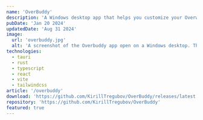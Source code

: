 ```yaml
---
name: 'OverBuddy'
description: 'A Windows desktop app that helps you customize your Overwatch™ 2 main menu background.'
pubDate: 'Jan 20 2024'
updatedDate: 'Aug 31 2024'
image:
  url: 'overbuddy.jpg'
  alt: 'A screenshot of the Overbuddy app open on a Windows desktop. The app shows a background selector and a button to apply the selected background.'
technologies:
  - tauri
  - rust
  - typescript
  - react
  - vite
  - tailwindcss
article: '/overbuddy'
download: 'https://github.com/KirillTregubov/OverBuddy/releases/latest'
repository: 'https://github.com/KirillTregubov/OverBuddy'
featured: true
---
```



<MDImage
  src="/assets/projects/overbuddy/owl.jpg"
  width="100%"
  height="100%"
  class="fade-in-slow w-full shadow-lg"
  borderRadius="!rounded-lg"
  downloadable
  title="Overwatch League"
  description="Overwatch League Promo"
  keywords="esports competitive zenyatta widowmaker reaper bastion cassidy tracer"
/>
<MDImage
  src="/assets/projects/overbuddy/heroes.jpg"
  width="100%"
  height="100%"
  class="fade-in-slow w-full shadow-lg"
  borderRadius="!rounded-lg"
  downloadable
  title="Heroes"
  description="2022 Alpha Test"
  keywords="mei reinhardt tracer lucio mercy"
/>
<MDImage
  src="/assets/projects/overbuddy/sojourn.jpg"
  width="100%"
  height="100%"
  class="fade-in-slow w-full shadow-lg"
  borderRadius="!rounded-lg"
  downloadable
  title="Sojourn"
  description="2022 PvP Beta"
/>
<MDImage
  src="/assets/projects/overbuddy/kiriko.jpg"
  width="100%"
  height="100%"
  class="fade-in-slow w-full shadow-lg"
  borderRadius="!rounded-lg"
  downloadable
  title="Kiriko"
  description="Kiriko Release (Season 1)"
/>
<MDImage
  src="/assets/projects/overbuddy/zero_hour.jpg"
  width="100%"
  height="100%"
  class="fade-in-slow w-full shadow-lg"
  borderRadius="!rounded-lg"
  downloadable
  title="Zero Hour"
  description="Overwatch 2 Launch"
  keywords="tracer sojourn genji mercy"
/>
<MDImage
  src="/assets/projects/overbuddy/cyber_demon_genji_green.jpg"
  width="100%"
  height="100%"
  class="fade-in-slow w-full shadow-lg"
  borderRadius="!rounded-lg"
  downloadable
  title="Cyber Demon Genji (Green)"
  description="Season 1 Mythic Skin"
/>
<MDImage
  src="/assets/projects/overbuddy/cyber_demon_genji_red.jpg"
  width="100%"
  height="100%"
  class="fade-in-slow w-full shadow-lg"
  borderRadius="!rounded-lg"
  downloadable
  title="Cyber Demon Genji (Red)"
  description="Season 1 Mythic Skin"
/>
<MDImage
  src="/assets/projects/overbuddy/cyber_demon_genji_pink.jpg"
  width="100%"
  height="100%"
  class="fade-in-slow w-full shadow-lg"
  borderRadius="!rounded-lg"
  downloadable
  title="Cyber Demon Genji (Pink)"
  description="Season 1 Mythic Skin"
/>
<MDImage
  src="/assets/projects/overbuddy/ramattra.jpg"
  width="100%"
  height="100%"
  class="fade-in-slow w-full shadow-lg"
  borderRadius="!rounded-lg"
  downloadable
  title="Ramattra"
  description="Ramattra Release (Season 2)"
/>
<MDImage
  src="/assets/projects/overbuddy/shambali_monastery.jpg"
  width="100%"
  height="100%"
  class="fade-in-slow w-full shadow-lg"
  borderRadius="!rounded-lg"
  downloadable
  title="Shambali Monastery"
  description="Shambali Monastery Release (Season 2)"
  keywords="map"
/>
<MDImage
  src="/assets/projects/overbuddy/zeus_junker_queen.jpg"
  width="100%"
  height="100%"
  class="fade-in-slow w-full shadow-lg"
  borderRadius="!rounded-lg"
  downloadable
  title="Zeus Junker Queen"
  description="Season 2 Mythic Skin"
/>
<MDImage
  src="/assets/projects/overbuddy/winter_wonderland_2022.jpg"
  width="100%"
  height="100%"
  class="fade-in-slow w-full shadow-lg"
  borderRadius="!rounded-lg"
  downloadable
  title="Festive Junkrat & Roadhog"
  description="Winter Wonderland 2022 (Season 2)"
/>
<MDImage
  src="/assets/projects/overbuddy/mei_lunar_2023.jpg"
  width="100%"
  height="100%"
  class="fade-in-slow w-full shadow-lg"
  borderRadius="!rounded-lg"
  downloadable
  title="Festive Mei"
  description="Lunar New Year 2023 (Season 2)"
/>
<MDImage
  src="/assets/projects/overbuddy/dva_lunar_2023.jpg"
  width="100%"
  height="100%"
  class="fade-in-slow w-full shadow-lg"
  borderRadius="!rounded-lg"
  downloadable
  title="Palanquin D.Va"
  description="Lunar New Year 2023 (Season 2)"
/>
<MDImage
  src="/assets/projects/overbuddy/antarctic_peninsula.jpg"
  width="100%"
  height="100%"
  class="fade-in-slow w-full shadow-lg"
  borderRadius="!rounded-lg"
  downloadable
  title="Antarctic Peninsula"
  description="Antarctic Peninsula Release (Season 3)"
  keywords="map"
/>
<MDImage
  src="/assets/projects/overbuddy/kiriko_amaterasu.jpg"
  width="100%"
  height="100%"
  class="fade-in-slow w-full shadow-lg"
  borderRadius="!rounded-lg"
  downloadable
  title="Kiriko Amaterasu"
  description="Season 3 Mythic Skin"
/>
<MDImage
  src="/assets/projects/overbuddy/kiriko_amaterasu_art.jpg"
  width="100%"
  height="100%"
  class="fade-in-slow w-full shadow-lg"
  borderRadius="!rounded-lg"
  downloadable
  title="Kiriko Amaterasu Art"
  description="Season 3 Mythic Skin"
/>
<MDImage
  src="/assets/projects/overbuddy/cupid_hanzo.jpg"
  width="100%"
  height="100%"
  class="fade-in-slow w-full shadow-lg"
  borderRadius="!rounded-lg"
  downloadable
  title="Cupid Hanzo"
  description="Ultimate Valentine 2023 (Season 3)"
  keywords="valentine's day february 14 pink"
/>
<MDImage
  src="/assets/projects/overbuddy/one_punch_man_doomfist.jpg"
  width="100%"
  height="100%"
  class="fade-in-slow w-full shadow-lg"
  borderRadius="!rounded-lg"
  downloadable
  title="Saitama Doomfist"
  description="One Punch Man Event (Season 3)"
  keywords="collaboration crossover"
/>
<MDImage
  src="/assets/projects/overbuddy/lifeweaver.jpg"
  width="100%"
  height="100%"
  class="fade-in-slow w-full shadow-lg"
  borderRadius="!rounded-lg"
  downloadable
  title="Lifeweaver"
  description="Lifeweaver Release (Season 4)"
/>
<MDImage
  src="/assets/projects/overbuddy/galactic_emperor_sigma.jpg"
  width="100%"
  height="100%"
  class="fade-in-slow w-full shadow-lg"
  borderRadius="!rounded-lg"
  downloadable
  title="Galactic Emperor Sigma"
  description="Season 4 Mythic Skin"
/>
<MDImage
  src="/assets/projects/overbuddy/starwatch_art.jpg"
  width="100%"
  height="100%"
  class="fade-in-slow w-full shadow-lg"
  borderRadius="!rounded-lg"
  downloadable
  title="Starwatch Art"
  description="Starwatch Event (Season 4)"
  keywords="sigma sojourn soldier winston mercy doomfist baptiste bastionecho lucio ashe hammond wrecking ball"
/>
<MDImage
  src="/assets/projects/overbuddy/zero_hour_owl.jpg"
  width="100%"
  height="100%"
  class="fade-in-slow w-full shadow-lg"
  borderRadius="!rounded-lg"
  downloadable
  title="Overwatch League Zero Hour"
  description="Overwatch League Promo (Season 4)"
  keywords="tracer sojourn genji mercy esports competitive"
/>
<MDImage
  src="/assets/projects/overbuddy/questwatch.jpg"
  width="100%"
  height="100%"
  class="fade-in-slow w-full shadow-lg"
  borderRadius="!rounded-lg"
  downloadable
  title="Questwatch Art"
  description="Questwatch Event (Season 5)"
  keywords="orisa reinhardt brigitte lifeweaver lucio zenyatta genji"
/>
<MDImage
  src="/assets/projects/overbuddy/summer_games_2023.jpg"
  width="100%"
  height="100%"
  class="fade-in-slow w-full shadow-lg"
  borderRadius="!rounded-lg"
  downloadable
  title="Tropical Doomfist"
  description="Summer Games 2023 (Season 5)"
  keywords="beach"
/>
<MDImage
  src="/assets/projects/overbuddy/illari.jpg"
  width="100%"
  height="100%"
  class="fade-in-slow w-full shadow-lg"
  borderRadius="!rounded-lg"
  downloadable
  title="Illari"
  description="Illari Release (Season 6)"
/>
<MDImage
  src="/assets/projects/overbuddy/ana_a_7000_wargod.jpg"
  width="100%"
  height="100%"
  class="fade-in-slow w-full shadow-lg"
  borderRadius="!rounded-lg"
  downloadable
  title="A-7000 Wargod Ana"
  description="Season 6 Mythic Skin"
/>
<MDImage
  src="/assets/projects/overbuddy/gothenburg_mothership.jpg"
  width="100%"
  height="100%"
  class="fade-in-slow w-full shadow-lg"
  borderRadius="!rounded-lg"
  downloadable
  title="Gothenburg Mothership"
  description="Invasion PvE Event (Season 6)"
  keywords="map"
/>
<MDImage
  src="/assets/projects/overbuddy/onryo_hanzo.jpg"
  width="100%"
  height="100%"
  class="fade-in-slow w-full shadow-lg"
  borderRadius="!rounded-lg"
  downloadable
  title="Onryo Hanzo"
  description="Season 7 Mythic Skin"
/>
<MDImage
  src="/assets/projects/overbuddy/onryo_hanzo_art.jpg"
  width="100%"
  height="100%"
  class="fade-in-slow w-full shadow-lg"
  borderRadius="!rounded-lg"
  downloadable
  title="Onryo Hanzo Art"
  description="Season 7 Mythic Skin"
/>
<MDImage
  src="/assets/projects/overbuddy/lilith_moira.jpg"
  width="100%"
  height="100%"
  class="fade-in-slow w-full shadow-lg"
  borderRadius="!rounded-lg"
  downloadable
  title="Lilith Moira"
  description="Halloween Terror 2023 (Season 7)"
/>
<MDImage
  src="/assets/projects/overbuddy/overwatch_world_cup.jpg"
  width="100%"
  height="100%"
  class="fade-in-slow w-full shadow-lg"
  borderRadius="!rounded-lg"
  downloadable
  title="Overwatch World Cup"
  description="Overwatch World Cup 2023 (Season 7)"
  keywords="esports competitive"
/>
<MDImage
  src="/assets/projects/overbuddy/le_sserafim_collab.jpg"
  width="100%"
  height="100%"
  class="fade-in-slow w-full shadow-lg"
  borderRadius="!rounded-lg"
  downloadable
  title="LE SSERAFIM Art"
  description="LE SSERAFIM Event (Season 7)"
  keywords="k-pop korean pop collaboration crossover"
/>
<MDImage
  src="/assets/projects/overbuddy/mauga.jpg"
  width="100%"
  height="100%"
  class="fade-in-slow w-full shadow-lg"
  borderRadius="!rounded-lg"
  downloadable
  title="Mauga"
  description="Mauga Release (Season 8)"
/>
<MDImage
  src="/assets/projects/overbuddy/grand_beast_orisa.jpg"
  width="100%"
  height="100%"
  class="fade-in-slow w-full shadow-lg"
  borderRadius="!rounded-lg"
  downloadable
  title="Grand Beast Orisa"
  description="Season 8 Mythic Skin"
/>
<MDImage
  src="/assets/projects/overbuddy/winter_wonderland_2023.jpg"
  width="100%"
  height="100%"
  class="fade-in-slow w-full shadow-lg"
  borderRadius="!rounded-lg"
  downloadable
  title="Festive Mercy B.O.B. and Genji Art"
  description="Winter Wonderland 2023 (Season 8)"
  keywords="christmas holidays"
/>
<MDImage
  src="/assets/projects/overbuddy/ancient_caller_moira.jpg"
  width="100%"
  height="100%"
  class="fade-in-slow w-full shadow-lg"
  borderRadius="!rounded-lg"
  downloadable
  title="Ancient Caller Moira Art"
  description="Season 9 Mythic Skin"
  keywords="halloween"
/>
<MDImage
  src="/assets/projects/overbuddy/cowboy_bebop.jpg"
  width="100%"
  height="100%"
  class="fade-in-slow w-full shadow-lg"
  borderRadius="!rounded-lg"
  downloadable
  title="Cowboy Bebop Art"
  description="Cowboy Bebop Event (Season 9)"
  keywords="collaboration crossover"
/>
<MDImage
  src="/assets/projects/overbuddy/venture.jpg"
  width="100%"
  height="100%"
  class="fade-in-slow w-full shadow-lg"
  borderRadius="!rounded-lg"
  downloadable
  title="Venture Art"
  description="Venture Release (Season 10)"
/>
<MDImage
  src="/assets/projects/overbuddy/mirrorwatch.jpg"
  width="100%"
  height="100%"
  class="fade-in-slow w-full shadow-lg"
  borderRadius="!rounded-lg"
  downloadable
  title="Mirrorwatch"
  description="Mirrorwatch Event (Season 10)"
  keywords="doomfist mercy"
/>
<MDImage
  src="/assets/projects/overbuddy/mirrorwatch_art.jpg"
  width="100%"
  height="100%"
  class="fade-in-slow w-full shadow-lg"
  borderRadius="!rounded-lg"
  downloadable
  title="Mirrorwatch Art"
  description="Mirrorwatch Event (Season 10)"
  keywords="reinhardt mercy ana sombra doomfist widowmaker"
/>
<MDImage
  src="/assets/projects/overbuddy/porsche.jpg"
  width="100%"
  height="100%"
  class="fade-in-slow w-full shadow-lg"
  borderRadius="!rounded-lg"
  downloadable
  title="Porsche D.Va Art"
  description="Porsche Event (Season 10)"
  keywords="collaboration crossover car"
/>
<MDImage
  src="/assets/projects/overbuddy/calamity_empress_ashe.jpg"
  width="100%"
  height="100%"
  class="fade-in-slow w-full shadow-lg"
  borderRadius="!rounded-lg"
  downloadable
  title="Calamity Empress Ashe Art"
  description="Season 11 Mythic Skin"
  keywords="B.O.B. roadhog cassidy genji"
/>
<MDImage
  src="/assets/projects/overbuddy/rose_gold_mercy.jpg"
  width="100%"
  height="100%"
  class="fade-in-slow w-full shadow-lg"
  borderRadius="!rounded-lg"
  downloadable
  title="Rose Gold Mercy"
  description="Breast Cancer Charity Event (Season 11)"
  keywords="pink mercy"
/>
<MDImage
  src="/assets/projects/overbuddy/transformers.jpg"
  width="100%"
  height="100%"
  class="fade-in-slow w-full shadow-lg"
  borderRadius="!rounded-lg"
  downloadable
  title="Optimus Prime Reinhardt"
  description="Transformers Event (Season 11)"
  keywords="collaboration crossover movies"
/>
<MDImage
  src="/assets/projects/overbuddy/summer_games_2024.jpg"
  width="100%"
  height="100%"
  class="fade-in-slow w-full shadow-lg"
  borderRadius="!rounded-lg"
  downloadable
  title="Lifeguard Lifeweaver & Kiriko"
  description="Summer Games 2024 (Season 11)"
  keywords="beach"
/>
<MDImage
  src="/assets/projects/overbuddy/reinhardt_bound_demon_mythic.jpg"
  width="100%"
  height="100%"
  class="fade-in-slow w-full shadow-lg"
  borderRadius="!rounded-lg"
  downloadable
  title="Reinhardt Bound Demon"
  description="Reinhardt Mythic Weapon (Season 11)"
/>
<MDImage
  src="/assets/projects/overbuddy/juno.jpg"
  width="100%"
  height="100%"
  class="fade-in-slow w-full shadow-lg"
  borderRadius="!rounded-lg"
  downloadable
  title="Juno Art"
  description="Juno Release (Season 12)"
  keywords="mars"
/>
<MDImage
  src="/assets/projects/overbuddy/anubis_reaper.jpg"
  width="100%"
  height="100%"
  class="fade-in-slow w-full shadow-lg"
  borderRadius="!rounded-lg"
  downloadable
  title="Anubis Reaper Art"
  description="Season 12 Mythic Skin"
  keywords="illari doomfist echo egypt"
/>
